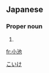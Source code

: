 ==Japanese==
{{ja-kanjitab|小|池}}

===Proper noun===
{{ja-pos|proper|こいけ}}

# {{surname|lang=ja}}

[[Category:Japanese surnames|こいけ]]

[[fr:小池]]